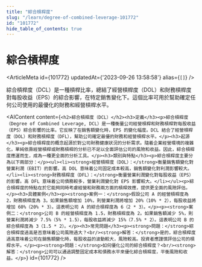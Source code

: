 ```yaml
---
title: "綜合槓桿度"
slug: "/learn/degree-of-combined-leverage-101772"
id: "101772"
hide_table_of_contents: true
---
```



# 綜合槓桿度

<ArticleMeta id={101772} updatedAt={'2023-09-26 13:58:58'} alias={`[]`} />
<div className='border-solid border-b border-t-0 my-4 border-[var(--ifm-color-gray-300)]' />

綜合槓桿度（DCL）是一種槓桿比率，總結了經營槓桿度（DOL）和財務槓桿度對每股收益（EPS）的綜合影響，在特定銷售變化下。這個比率可用於幫助確定任何公司使用的最優化的財務和經營槓桿水平。

<AIContent content={`<h2>綜合槓桿度（DCL）</h2><h3>定義</h3><p>綜合槓桿度（Degree of Combined Leverage, DCL）是一種衡量公司經營槓桿和財務槓桿對每股收益（EPS）綜合影響的比率。它反映了在銷售額變化時，EPS 的變化幅度。DCL 結合了經營槓桿度（DOL）和財務槓桿度（DFL），幫助公司確定最優的財務和經營槓桿水平。</p><h3>起源</h3><p>綜合槓桿度的概念起源於對公司財務健康狀況的分析需求。隨着企業經營環境的複雜化，單純依靠經營槓桿或財務槓桿的分析已不足以全面評估公司的風險和收益。因此，綜合槓桿度應運而生，成為一種更全面的分析工具。</p><h3>類別與特點</h3><p>綜合槓桿度主要分為以下兩部分：</p><ul><li><strong>經營槓桿度（DOL）：</strong>衡量銷售額變化對營業利潤（EBIT）的影響。高 DOL 意味着公司固定成本較高，銷售額變化對利潤影響較大。</li><li><strong>財務槓桿度（DFL）：</strong>衡量營業利潤變化對每股收益（EPS）的影響。高 DFL 意味着公司債務較多，營業利潤變化對 EPS 影響較大。</li></ul><p>綜合槓桿度的特點在於它能夠同時考慮經營和財務兩方面的槓桿效應，提供更全面的風險評估。</p><h3>具體案例</h3><p><strong>案例一：</strong>假設公司 A 的經營槓桿度為 2，財務槓桿度為 3。如果銷售額增加 10%，則營業利潤將增加 20%（10% * 2），每股收益將增加 60%（20% * 3）。這表明公司 A 的綜合槓桿度為 6（2 * 3）。</p><p><strong>案例二：</strong>公司 B 的經營槓桿度為 1.5，財務槓桿度為 2。如果銷售額減少 5%，則營業利潤將減少 7.5%（5% * 1.5），每股收益將減少 15%（7.5% * 2）。這表明公司 B 的綜合槓桿度為 3（1.5 * 2）。</p><h3>常見問題</h3><p><strong>問題：</strong>綜合槓桿度過高是否意味着公司風險過大？<br/><strong>解答：</strong>是的，綜合槓桿度過高意味着公司在銷售額變化時，每股收益的波動較大，風險較高。投資者應謹慎評估公司的槓桿水平。</p><p><strong>問題：</strong>如何優化公司的綜合槓桿度？<br/><strong>解答：</strong>公司可以通過調整固定成本和債務水平來優化綜合槓桿度，平衡風險和收益。</p>`} id={101772} />

